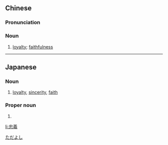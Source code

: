 {{also|忠义}}
==Chinese==
{{zh-forms|s=忠义}}

===Pronunciation===
{{zh-pron
|m=zhōngyì
|c=zung1 ji6
|mn=tiong-gī
|cat=n
}}

===Noun===
{{zh-noun}}

# [[loyalty]]; [[faithfulness]]

----

==Japanese==
{{ja-kanjitab|忠|義}}

===Noun===
{{ja-noun|ちゅうぎ}}

# [[loyalty]], [[sincerity]], [[faith]]

===Proper noun===
{{ja-pos|proper|ただよし}}

# {{given name|male|lang=ja}}

[[Category:Japanese male given names|ただよし]]

[[li:忠義]]